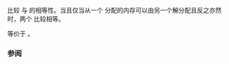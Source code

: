 {{cpp/experimental/pmr/memory_resource/title|is_equal}}
{{cpp/experimental/lib extensions/pmr/memory_resource/navbar}}
{{ddcl|since=libfund_ts|
bool is_equal( const memory_resource&amp; other ) const noexcept;
}}

比较 {{c|*this}} 与 {{c|other}} 的相等性。当且仅当从一个 {{tt|memory_resource}} 分配的内存可以由另一个解分配且反之亦然时，两个 {{tt|memory_resource}} 比较相等。

等价于 {{c|return do_is_equal(other);}}。

===参阅===
{{dsc begin}}
{{dsc inc|cpp/experimental/memory_resource/dsc do_is_equal}}
{{dsc end}}